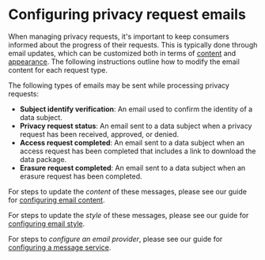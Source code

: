 

# Configuring privacy request emails

When managing privacy requests, it's important to keep consumers informed about the progress of their requests. This is typically done through email updates, which can be customized both in terms of [content](./configure-email/email-content) and [appearance](./configure-email/email-style). The following instructions outline how to modify the email content for each request type.

The following types of emails may be sent while processing privacy requests:
* **Subject identify verification**: An email used to confirm the identity of a data subject.
* **Privacy request status**: An email sent to a data subject when a privacy request has been received, approved, or denied.
* **Access request completed**: An email sent to a data subject when an access request has been completed that includes a link to download the data package.
* **Erasure request completed**: An email sent to a data subject when an erasure request has been completed.

For steps to update the _content_ of these messages, please see our guide for [configuring email content](./configure-email/email-content).

For steps to update the _style_ of these messages, please see our guide for [configuring email style](./configure-email/email-style).

For steps to _configure an email provider_, please see our guide for [configuring a message service](../../dev-docs/configuration/privacy-requests/subject-identity-verification#configure-a-messaging-service).